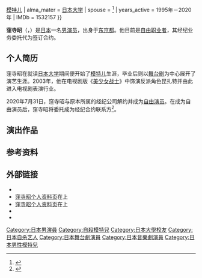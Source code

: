 {{NoteTA
|G1 = JP Show
}}
{{Infobox entertainer
| name                      = 窪寺昭
| type                      = 男演员
| image                     = File:Kubodera Akira.jpg
| image_size                = 200px
| caption                   = 官方公式照
| native_name               = 窪寺昭
| native_name_lang          = ja
| romanized_name            = Kubodera Akira
| nationality               = {{JPN}}
| birth_date                = {{Birth date|1977|1|20}}
| birth_place               = {{JPN}}[[东京都|东京都]]
| death_date                = {{Death date and age|2020|11|13|1977|1|20}}
| death_place               = {{JPN}}[[东京都|东京都]][[中野区|中野区]]
| occupation                = [[演员|演员]]{{\}}[[模特儿|模特儿]]
| alma_mater                = [[日本大学|日本大学]]
| spouse                    = {{Link-ja|大森裕子|大森裕子}}<ref>{{cite web |author1=窪寺昭 |title=『イクメン』 窪寺昭 |url=https://ameblo.jp/and-endless/entry-10779135947.html |publisher={{Link-ja|Ameblo|アメーバブログ}} |accessdate=2020-11-18}}</ref>
| years_active              = 1995年－2020年
| IMDb                      = 1532157
}}

'''窪寺昭'''（{{Jpn|j=窪寺 昭|kk=くぼでら あきら|rm=Kubodera Akira}}，{{bd|1977年|1月20日|2020年|11月13日|catIdx=Kubodera}}）是[[日本|日本]]一名[[男演员|男演员]]，出身于[[东京都|东京都]]。他目前是[[自由职业者|自由职业者]]，其经纪业务委托{{Link-ja|平田事务所|ヒラタオフィス}}代为签订合约。

== 个人简历 ==
窪寺昭在就读[[日本大学|日本大学]]期间便开始了[[模特儿|模特儿]]生涯，毕业后则以[[舞台剧|舞台剧]]为中心展开了演艺生涯。2003年，他在电视剧版《[[美少女戰士_(電視劇)|美少女战士]]》中饰演反派角色昆扎特并由此进入电视剧表演行业。

2020年7月31日，窪寺昭与原本所属的经纪公司{{Link-ja|SR制作|SRプロダクション}}解约并成为[[自由職業|自由演员]]。在成为自由演员后，窪寺昭将{{Link-ja|平田事务所|ヒラタオフィス}}委托成为经纪合约联系方<ref>{{cite web |author1=窪寺昭 |title=お知らせ 私、窪寺昭は2020年7月31日付でSRプロダクションさんとの契約は解除となり |url=https://twitter.com/kubodealer/status/1289214610197766144 |publisher=[[Twitter|Twitter]] |accessdate=2020-11-18 |quote=お知らせ 私、窪寺昭は2020年7月31日付でSRプロダクションさんとの契約は解除となり 同年8月1日よりフリーランスとなり ヒラタオフィスさんに業務窓口はお願いします。沢山の方の支えがあり今があります。感謝を忘れる事なくこれからも芸の世界で精進して参ります。今後とも宜しくお願い致します。}}</ref>。

== 演出作品 ==

== 参考资料 ==
{{Reflist}}

== 外部链接 ==
* {{Twitter|kubodealer|窪寺昭}}
* [http://www.hirata-office.jp/talent_profile/men/kubodera_akira.html 窪寺昭个人资料页]在{{Link-ja|平田事务所|ヒラタオフィス}}上{{ja}}
* [http://www.andendless.com/profile-2/cast_kubodera/ 窪寺昭个人资料页]在{{Link-ja|AND ENDLESS|AND ENDLESS}}上{{ja}}
* {{IMDb name|1532157|窪寺昭}}
* {{Douban people|1208912|窪寺昭}}

{{Portal bar|日本|电影|电视剧|人物}}
{{Authority control}}
{{DEFAULTSORT:Kubodera, Akira}}

[[Category:日本男演員|Category:日本男演員]]
[[Category:自殺模特兒|Category:自殺模特兒]]
[[Category:日本大學校友|Category:日本大學校友]]
[[Category:日本自杀艺人|Category:日本自杀艺人]]
[[Category:日本舞台劇演員|Category:日本舞台劇演員]]
[[Category:日本音樂劇演員|Category:日本音樂劇演員]]
[[Category:日本男性模特兒|Category:日本男性模特兒]]